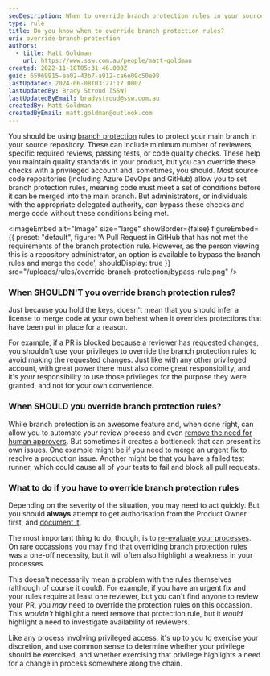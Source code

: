 ```yaml
---
seoDescription: When to override branch protection rules in your source repository, and why you should exercise caution when doing so.
type: rule
title: Do you know when to override branch protection rules?
uri: override-branch-protection
authors:
  - title: Matt Goldman
    url: https://www.ssw.com.au/people/matt-goldman
created: 2022-11-18T05:31:46.000Z
guid: 65969915-ea02-43b7-a912-ca6e09c50e98
lastUpdated: 2024-06-08T03:27:17.000Z
lastUpdatedBy: Brady Stroud [SSW]
lastUpdatedByEmail: bradystroud@ssw.com.au
createdBy: Matt Goldman
createdByEmail: matt.goldman@outlook.com
---
```


You should be using [branch protection](/use-branch-protection) rules to protect your main branch in your source repository. These can include minimum number of reviewers, specific required reviews, passing tests, or code quality checks. These help you maintain quality standards in your product, but you can override these checks with a privileged account and, sometimes, you should.
Most source code repositories (including Azure DevOps and GitHub) allow you to set branch protection rules, meaning code must meet a set of conditions before it can be merged into the main branch. But administrators, or individuals with the appropriate delegated authority, can bypass these checks and merge code without these conditions being met.


<imageEmbed
  alt="Image"
  size="large"
  showBorder={false}
  figureEmbed={{
    preset: "default",
    figure: 'A Pull Request in GitHub that has not met the requirements of the branch protection rule. However, as the person viewing this is a repository administrator, an option is available to bypass the branch rules and merge the code',
    shouldDisplay: true
  }}
  src="/uploads/rules/override-branch-protection/bypass-rule.png"
/>

### When SHOULDN'T you override branch protection rules?

Just because you hold the keys, doesn't mean that you should infer a license to merge code at your own behest when it overrides protections that have been put in place for a reason.

For example, if a PR is blocked because a reviewer has requested changes, you shouldn't use your privileges to override the branch protection rules to avoid making the requested changes. Just like with any other privileged account, with great power there must also come great responsibility, and it's _your_ responsibility to use those privileges for the purpose they were granted, and not for your own convenience.

### When SHOULD you override branch protection rules?

While branch protection is an awesome feature and, when done right, can allow you to automate your review process and even [remove the need for human approvers](https://jeroenmols.com/blog/2022/02/23/pull-request-reviews/). But sometimes it creates a bottleneck that can present its own issues. One example might be if you need to merge an urgent fix to resolve a production issue. Another might be that you have a failed test runner, which could cause all of your tests to fail and block all pull requests.

### What to do if you have to override branch protection rules

Depending on the severity of the situation, you may need to act quickly. But you should **always** attempt to get authorisation from the Product Owner first, and [document it](/as-per-our-conversation-emails).

The most important thing to do, though, is to [re-evaluate your processes](/do-you-evaluate-the-processes). On rare occassions you may find that overriding branch protection rules was a one-off necessity, but it will often also highlight a weakness in your processes.

This doesn't necessarily mean a problem with the rules themselves (although of course it could). For example, if you have an urgent fix and your rules require at least one reviewer, but you can't find anyone to review your PR, you _may_ need to override the protection rules on this occassion. This _wouldn't_ highlight a need remove that protection rule, but it _would_ highlight a need to investigate availability of reviewers.

Like any process involving privileged access, it's up to you to exercise your discretion, and use common sense to determine whether your privilege should be exercised, and whether exercising that privilege highlights a need for a change in process somewhere along the chain.
